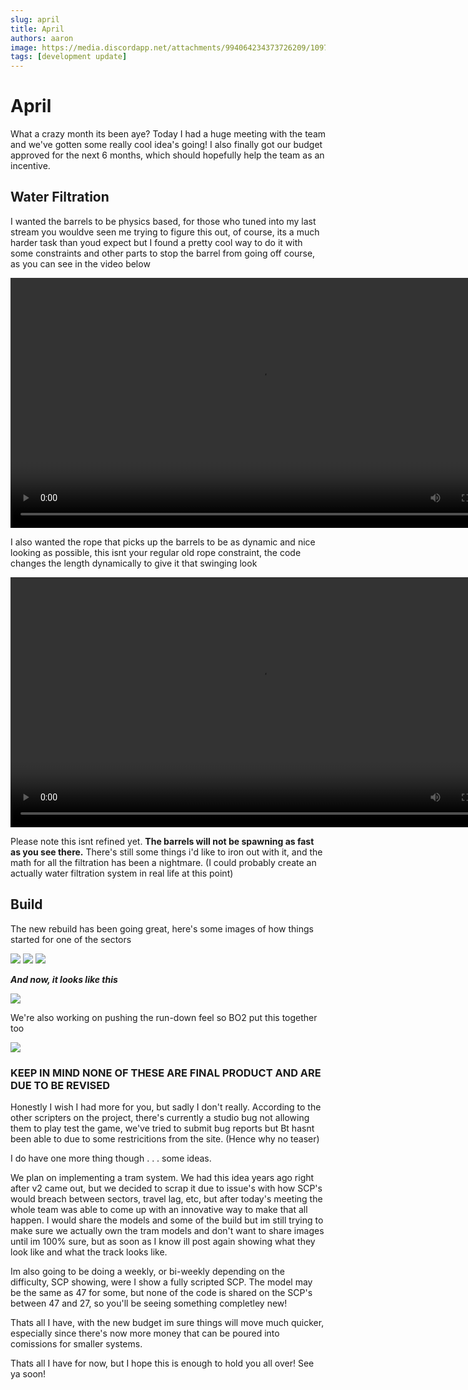 ```yaml
---
slug: april
title: April
authors: aaron
image: https://media.discordapp.net/attachments/994064234373726209/1097584516354285609/d5028d32a16c655e2be4e77c9e00f65c.png
tags: [development update]
---
```


<head>
    <meta content="#108FC9" data-react-helmet="true" name="theme-color" />
</head>

# April

What a crazy month its been aye? Today I had a huge meeting with the team and we've gotten some really cool idea's going! I also finally got our budget approved for the next 6 months, which should hopefully help the team as an incentive.

## Water Filtration

I wanted the barrels to be physics based, for those who tuned into my last stream you wouldve seen me trying to figure this out, of course, its a much harder task than youd expect but I found a pretty cool way to do it with some constraints and other parts to stop the barrel from going off course, as you can see in the video below

<video width="800" height="400" controls>
  <source src="https://user-images.githubusercontent.com/50265734/232625222-712f1cdb-53b0-48b1-9554-0b943114b9f6.mp4" type="video/mp4"></source>
  Your browser does not support the video tag.
</video>

I also wanted the rope that picks up the barrels to be as dynamic and nice looking as possible, this isnt your regular old rope constraint, the code changes the length dynamically to give it that swinging look

<video width="800" height="400" controls>
  <source src="https://user-images.githubusercontent.com/50265734/232626496-3819cefb-296e-4a43-802f-e90a6e932e1e.mp4" type="video/mp4"></source>
  Your browser does not support the video tag.
</video>

Please note this isnt refined yet. **The barrels will not be spawning as fast as you see there.** There's still some things i'd like to iron out with it, and the math for all the filtration has been a nightmare. (I could probably create an actually water filtration system in real life at this point)

## Build

The new rebuild has been going great, here's some images of how things started for one of the sectors

![](https://media.discordapp.net/attachments/994064234373726209/1095765726914158592/e00bab8f828752989ab27b2847178128.png)
![](https://media.discordapp.net/attachments/994064234373726209/1095778284282847373/c0c5b249dd6e5113a7b6b56c1ab3eaa8.png)
![](https://media.discordapp.net/attachments/994064234373726209/1095778284555468920/c5c238229c84a4a696c0a1d7dacf5688.png)

***And now, it looks like this***

![](https://media.discordapp.net/attachments/994064234373726209/1097584516354285609/d5028d32a16c655e2be4e77c9e00f65c.png)

We're also working on pushing the run-down feel so BO2 put this together too

![](https://media.discordapp.net/attachments/994064234373726209/1097578055150620742/53c2366142c749c90fbac0d841345b81.png)

### KEEP IN MIND NONE OF THESE ARE FINAL PRODUCT AND ARE DUE TO BE REVISED

Honestly I wish I had more for you, but sadly I don't really. According to the other scripters on the project, there's currently a studio bug not allowing them to play test the game, we've tried to submit bug reports but Bt hasnt been able to due to some restricitions from the site. (Hence why no teaser)

I do have one more thing though . . . some ideas.

We plan on implementing a tram system. We had this idea years ago right after v2 came out, but we decided to scrap it due to issue's with how SCP's would breach between sectors, travel lag, etc, but after today's meeting the whole team was able to come up with an innovative way to make that all happen. I would share the models and some of the build but im still trying to make sure we actually own the tram models and don't want to share images until im 100% sure, but as soon as I know ill post again showing what they look like and what the track looks like.

Im also going to be doing a weekly, or bi-weekly depending on the difficulty, SCP showing, were I show a fully scripted SCP. The model may be the same as 47 for some, but none of the code is shared on the SCP's between 47 and 27, so you'll be seeing something completley new!

Thats all I have, with the new budget im sure things will move much quicker, especially since there's now more money that can be poured into comissions for smaller systems.

Thats all I have for now, but I hope this is enough to hold you all over! See ya soon!